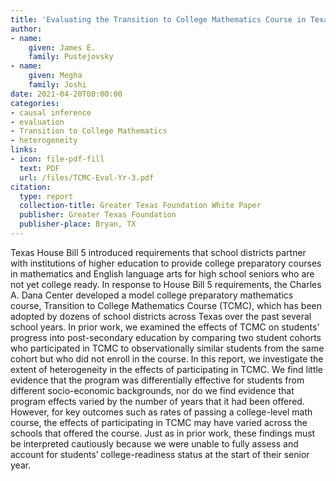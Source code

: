 ```yaml
---
title: 'Evaluating the Transition to College Mathematics Course in Texas high schools: Examining heterogeneity across schools and student characteristics'
author:
- name: 
    given: James E.
    family: Pustejovsky
- name:
    given: Megha
    family: Joshi
date: 2021-04-20T00:00:00
categories:
- causal inference
- evaluation
- Transition to College Mathematics
- heterogeneity
links:
- icon: file-pdf-fill
  text: PDF
  url: /files/TCMC-Eval-Yr-3.pdf
citation: 
  type: report
  collection-title: Greater Texas Foundation White Paper
  publisher: Greater Texas Foundation
  publisher-place: Bryan, TX
---
```


Texas House Bill 5 introduced requirements that school districts partner with institutions of higher education to provide college preparatory courses in mathematics and English language arts for high school seniors who are not yet college ready. In response to House Bill 5 requirements, the Charles A. Dana Center developed a model college preparatory mathematics course, Transition to College Mathematics Course (TCMC), which has been adopted by dozens of school districts across Texas over the past several school years. In prior work, we examined the effects of TCMC on students’ progress into post-secondary education by comparing two student cohorts who participated in TCMC to observationally similar students from the same cohort but who did not enroll in the course. In this report, we investigate the extent of heterogeneity in the effects of participating in TCMC. We find little evidence that the program was differentially effective for students from different socio-economic backgrounds, nor do we find evidence that program effects varied by the number of years that it had been offered. However, for key outcomes such as rates of passing a college-level math course, the effects of participating in TCMC may have varied across the schools that offered the course. Just as in prior work, these findings must be interpreted cautiously because we were unable to fully assess and account for students' college-readiness status at the start of their senior year.

